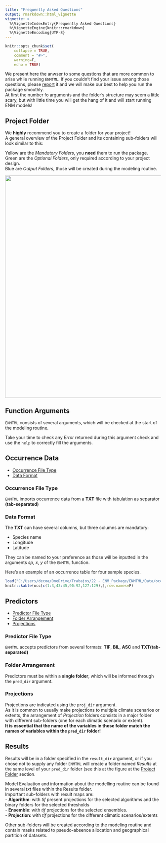 ---
title: "Frequently Asked Questions"
output: rmarkdown::html_vignette
vignette: >
  %\VignetteIndexEntry{Frequently Asked Questions}
  %\VignetteEngine{knitr::rmarkdown}
  %\VignetteEncoding{UTF-8}
---

```{r setup, include=FALSE}
knitr::opts_chunk$set(
    collapse = TRUE,
    comment = "#>",
    warning=F,
    echo = TRUE)
```

We present here the anwser to some questions that are more common to arise while running `ENMTML`. If you couldn't find your issue among those questions, please [report](https://github.com/andrefaa/ENMTML/issues) it and we will make our best to help you run the package smoothly.  
At first the number fo arguments and the folder's structure may seem a little scary, but with little time you will get the hang of it and will start running ENM models!

<a name="Project Folder"> </a>

## <i class="fas fa-folder-open"></i> Project Folder


We **highly** recommend you to create a folder for your project!  
A general overview of the Project Folder and its containing sub-folders will look similar to this:  

Yellow are the *Mandatory Folders*, you **need** them to run the package.  
Green are the *Optional Folders*, only required according to your project design.  
Blue are *Output Folders*, those will be created during the modeling routine.  

<img src='man/figures/folders.png' align="center" height=720 />


<a name="Function Arguments"> </a>

## <i class="fas fa-puzzle-piece"></i></i> Function Arguments

`ENMTML` consists of several arguments, which will be checked at the start of the modeling routine.

Take your time to check any *Error* returned during this argument check and use the `help` to correctly fill the arguments.


<a name="Occurrence Data"> </a>

## <i class="fas fa-table"></i></i> Occurrence Data

* [Occurrence File Type](#OccFileType)  
* [Data Format](#DataFormat) 

<a name="OccFileType"></a> 

### Occurrence File Type

`ENMTML` imports occurrence data from a **TXT** file with tabulation as separator **(tab-separated)**

<a name="DataFormat"></a> 

### Data Format

The **TXT** can have several columns, but three columns are mandatory:

* Species name  
* Longitude  
* Latitude  

They can be named to your preference as those will be inputted in the arguments *sp*, *x*, *y* of the `ENMTML` function.

Here's an example of an occurrence table for four sample species. 
```{r echo=F}
load("C:/Users/decoa/OneDrive/Trabajos/22 - ENM_Package/ENMTML/Data/occ.RData")
knitr::kable(occ[c(1:3,43:45,90:92,127:129),],row.names=F)
```


<a name="Predictors"> </a>

## <i class="fas fa-database"></i></i> Predictors 

* [Predictor File Type](#EnvFileType)  
* [Folder Arrangement](#FolderArrangement) 
* [Projections](#Projections) 

<a name="EnvFileType"></a> 

### Predictor File Type

`ENMTML` accepts predictors from several formats: **TIF**, **BIL**, **ASC** and **TXT(tab-separated)**

<a name="FolderArrangement"></a> 

### Folder Arrangement

Predictors must be within a **single folder**, which will be informed through the `pred_dir` argument.

<a name="Projections"></a> 

### Projections

Projections are indicated using the `proj_dir` argument.  
As it is common to usually make projections to multiple climate scenarios or extents, the arrangement of *Projection* folders consists in a major folder with different sub-folders (one for each climatic scenario or extent).  
**It is essential that the name of the variables in those folder match the names of variables within the `pred_dir` folder!**

<a name="Results"> </a>

## <i class="fas fa-clipboard-list"></i> Results

Results will be in a folder specified in the `result_dir` argument, or if you chose not to supply any folder `ENMTML` will create a folder named *Results* at the same level of your `pred_dir` folder (see this at the figure at the [Project Folder](#Project Folder) section.

Model Evaluation and information about the modelling routine can be found in several *txt* files within the Results folder.  
Important sub-folders with result maps are:  
- **Algorithm**: with *tif* present projections for the selected algorithms and the binary folders for the selected thresholds  
- **Ensemble**: with *tif* projections for the selected ensembles.  
- **Projection**: with *tif* projections for the different climatic scenarios/extents

Other sub-folders will be created according to the modeling routine and contain masks related to pseudo-absence allocation and geographical partition of datasets.
